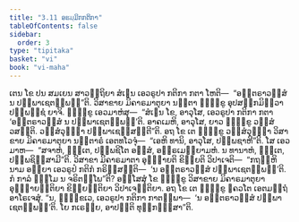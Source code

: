 ```yaml
---
title: "3.11 ອຘມ຺ມິກກຕິກາ"
tableOfContents: false
sidebar:
  order: 3
type: "tipitaka"
basket: "vi"
book: "vi-maha"
---
```



<DynamicBreadcrumb />

<Division number="205" book="vi-maha">

<Paragraph number="916" book="vi-maha">
ເຕນ ໂຂ ປນ ສມເຍນ ສາວຕ຺ຖິຍາ ສໍເຆນ ເອວຣູປາ ກຕິກາ ກຕາ ໂຫຕິ—  “ອນ຺ຕຣາວສ຺ສໍ ນ ປພ຺ພາເຊຕພ຺ພນ຺”ຕິ. ວິສາຂາຍ ມິຄາຣມາຕຸຍາ ນຕ຺ຕາ ຠິກ຺ຂູ ອຸປສງ຺ກມິຕ຺ວາ ປພ຺ພຊ຺ຊໍ ຍາຈິ. ຠິກ຺ຂູ ເອວມາຫໍສຸ—  “ສໍເຆນ ໂຂ, ອາວຸໂສ, ເອວຣູປາ ກຕິກາ ກຕາ ‘ອນ຺ຕຣາວສ຺ສໍ ນ ປພ຺ພາເຊຕພ຺ພນ຺’ຕິ. ອາຄເມຫິ, ອາວຸໂສ, ຍາວ ຠິກ຺ຂູ ວສ຺ສໍ ວສນ຺ຕິ. ວສ຺ສໍວຸຏ຺ຐາ ປພ຺ພາເຊສ຺ສນ຺ຕີ”ຕິ. ອຖ ໂຂ ເຕ ຠິກ຺ຂູ ວສ຺ສໍວຸຏ຺ຐາ ວິສາຂາຍ ມິຄາຣມາຕຸຍາ ນຕ຺ຕາຣໍ ເອຕທໂວຈຸໍ—  “ເອຫິ ທານິ, ອາວຸໂສ, ປພ຺ພຊາຫີ”ຕິ. ໂສ ເອວມາຫ—  “ສຈາຫໍ, ຠນ຺ເຕ, ປພ຺ພຊິໂຕ ອສ຺ສໍ, ອຠິຣເມຍ຺ຍາມຫໍ. ນ ທານາຫໍ, ຠນ຺ເຕ, ປພ຺ພຊິສ຺ສາມີ”ຕິ. ວິສາຂາ ມິຄາຣມາຕາ ອຸຊ຺ຌາຍຕິ ຂິຍ຺ຍຕິ ວິປາເຈຕິ—  “ກຖຎ຺ຫິ ນາມ ອຍ຺ຍາ ເອວຣູປໍ ກຕິກໍ ກຣິສ຺ສນ຺ຕິ—  ‘ນ ອນ຺ຕຣາວສ຺ສໍ ປພ຺ພາເຊຕພ຺ພນ຺’ຕິ. ກໍ ກາລໍ ຘມ຺ໂມ ນ ຈຣິຕພ຺ໂພ”ຕິ?
</Paragraph>

<Paragraph number="917" book="vi-maha">
ອສ຺ໂສສຸໍ ໂຂ ຠິກ຺ຂູ ວິສາຂາຍ ມິຄາຣມາຕຸຍາ ອຸຊ຺ຌາຍນ຺ຕິຍາ ຂິຍ຺ຍນ຺ຕິຍາ ວິປາເຈນ຺ຕິຍາ. ອຖ ໂຂ ເຕ ຠິກ຺ຂູ ຠຄວໂຕ ເອຕມຕ຺ຖໍ ອາໂຣເຈສຸໍ. “ນ, ຠິກ຺ຂເວ, ເອວຣູປາ ກຕິກາ ກາຕພ຺ພາ—  ‘ນ ອນ຺ຕຣາວສ຺ສໍ ປພ຺ພາເຊຕພ຺ພນ຺’ຕິ. ໂຍ ກເຣຍ຺ຍ, ອາປຕ຺ຕິ ທຸກ຺ກຏສ຺ສາ”ຕິ.
</Paragraph>
</Division>